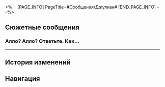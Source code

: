 <%-- [PAGE_INFO]
PageTitle=#Сообщения/Джулиан#
[END_PAGE_INFO] --%>
{{Сообщение Инфобокс
|id          = 10
|Изображение = НИП Джулиан Иконка.png
|Тип         = НИП
|Отправитель = Джулиан
|ПодписьСоо  = Нажмите здесь, чтобы изменить свою подпись; чего?
|Фракция     = Ярило-VI
}}

==Сюжетные сообщения==
===Алло? Алло? Ответьте. Как...===
{{Сообщения
|условие_получения = 
|текст =
:'''Джулиан:''' Алло? Алло? Ответьте. Как это работает?.. Что означает «массовая рассылка»?
:{Выбор} Кто ты?
::'''(Первопроходец):''' Кто ты?
:{Выбор} Давай покажу, как прислать мне денег...
::'''(Первопроходец):''' Давай покажу, как прислать мне денег...
:{Выбор} Это функция оплаты. Пожалуйста, переведи 200 кредитов.
::'''(Первопроходец):''' Это функция оплаты. Пожалуйста, переведи 200 кредитов.
:'''Джулиан:''' Вау, кто-то действительно ответил. Это реальный человек? В общем, я Джулиан, главный офицер разведки Кротов, мне нужна помощь! Приходи ко мне ко входу в Большую шахту!
<!--;{Принятая миссия: Сокровище старого бригадира}-->
}}
----

==История изменений==
{{История изменений|2.7}}

==Навигация==
{{Сообщения Навбокс}}